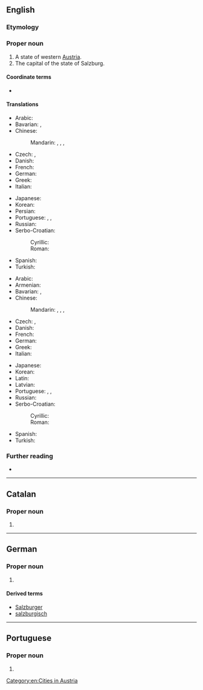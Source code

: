==English==

===Etymology===
{{rfe|lang=en}}

===Proper noun===
{{wikipedia|lang=en}}
{{en-proper noun}}

# A state of western [[Austria]].
# The capital of the state of Salzburg.

====Coordinate terms====
* {{list:states of Austria/en}}

====Translations====
{{trans-top|state}}
* Arabic: {{t|ar|سَالْزْبُورْغ|m}}
* Bavarian: {{t|bar|Soizburg}}, {{t|bar|Såizburg}}
* Chinese:
*: Mandarin: {{t|cmn|薩爾茲堡|sc=Hani}}, {{t|cmn|萨尔茲堡|tr=Sà'ěrzībǎo|sc=Hani}}, {{t+|cmn|薩爾茨堡}}, {{t+|cmn|萨尔茨堡|tr=Sà'ěrcíbǎo}}
* Czech: {{t|cs|Salcbursko|n}}, {{t|cs|Solnohradsko|n}}
* Danish: {{t|da|Salzburg}}
* French: {{t+|fr|Salzbourg|m}}
* German: {{t+|de|Salzburg|n}}
* Greek: {{t+|el|Σάλτσμπουργκ}}
* Italian: {{t|it|Salisburgo|m}}
{{trans-mid}}
* Japanese: {{t|ja|ザルツブルク|tr=Zarutsuburuku|sc=Jpan}}
* Korean: {{t|ko|잘츠부르크|tr=Jalcheubureukeu|sc=Kore}}
* Persian: {{t|fa|زالتسبورگ|tr=zâlsburg}}
* Portuguese: {{t|pt|Salisburgo|f}}, {{t|pt|Salzburgo|f}}, {{t|pt|Salzburg|f}}
* Russian: {{t+|ru|За́льцбург|m}}
* Serbo-Croatian:
*: Cyrillic: {{t|sh|Салцбург|m}}
*: Roman: {{t|sh|Salcburg|m}}
* Spanish: {{t+|es|Salzburgo}}
* Turkish: {{t|tr|Salzburg}}
{{trans-bottom}}

{{trans-top|capital}}
* Arabic: {{t|ar|سَالْزْبُورْغ|m}}
* Armenian: {{t|hy|Զալցբուրգ}}
* Bavarian: {{t|bar|Soizburg}}, {{t|bar|Såizburg}}
* Chinese:
*: Mandarin: {{t|cmn|薩爾茲堡|sc=Hani}}, {{t|cmn|萨尔茲堡|tr=Sà'ěrzībǎo|sc=Hani}}, {{t+|cmn|薩爾茨堡}}, {{t+|cmn|萨尔茨堡|tr=Sà'ěrcíbǎo}}
* Czech: {{t+|cs|Salcburk|m}}, {{t+|cs|Solnohrad|m}}
* Danish: {{t|da|Salzburg}}
* French: {{t+|fr|Salzbourg|m}}
* German: {{t+|de|Salzburg|n}}
* Greek: {{t+|el|Σάλτσμπουργκ}}
* Italian: {{t|it|Salisburgo|f}}
{{trans-mid}}
* Japanese: {{t|ja|ザルツブルク|tr=Zarutsuburuku|sc=Jpan}}
* Korean: {{t|ko|잘츠부르크|tr=Jalcheubureukeu|sc=Kore}}
* Latin: {{t|la|Salisburgum|n}}
* Latvian: {{t|lv|Zalcburga|f}}
* Portuguese: {{t|pt|Salisburgo|f}}, {{t|pt|Salzburgo|f}}, {{t|pt|Salzburg|f}}
* Russian: {{t+|ru|За́льцбург|m}}
* Serbo-Croatian:
*: Cyrillic: {{t|sh|Салцбург|m}}
*: Roman: {{t|sh|Salcburg|m}}
* Spanish: {{t+|es|Salzburgo}}
* Turkish: {{t|tr|Salzburg}}
{{trans-bottom}}

===Further reading===
* {{pedia}}

[[Category:en:Cities in Austria]]

----

==Catalan==

===Proper noun===
{{ca-proper noun|m}}

# {{l|en|Salzburg}}

----

==German==

===Proper noun===
{{wikipedia|lang=de}}
{{head|de|proper noun}}

# {{l|en|Salzburg}}

====Derived terms====
* [[Salzburger]]
* [[salzburgisch]]

----

==Portuguese==

===Proper noun===
{{pt-proper noun|f}}

# {{alternative form of|Salzburgo|lang=pt}}
